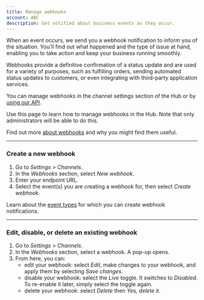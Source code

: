 ```yaml
---
title: Manage webhooks
account: ABC
description: Get notified about business events as they occur.
---
```


When an event occurs, we send you a webhook notification to inform you of the situation. You'll find out what happened and the type of issue at hand, enabling you to take action and keep your business running smoothly.

Webhooks provide a definitive confirmation of a status update and are used for a variety of purposes, such as fulfilling orders, sending automated status updates to customers, or even integrating with third-party application services.

You can manage webhooks in the channel settings section of the Hub or by [using our API](/display/DOCS/Webhook+management).

Use this page to learn how to manage webhooks in the Hub. Note that only administrators will be able to do this.

<TipBox variant="tip">

Find out more [about webhooks](/display/DOCS/Webhooks) and why you might find them useful.

</TipBox>

---

### Create a new webhook

1.  Go to _Settings > Channels_.
2.  In the _Webhooks_ section, select _New webhook_.
3.  Enter your endpoint URL.
4.  Select the event(s) you are creating a webhook for, then select _Create webhook_.

<TipBox variant="tip">

Learn about the [event types](/display/DOCS/Event+types) for which you can create webhook notifications.

</TipBox>

---

### Edit, disable, or delete an existing webhook

1.  Go to _Settings > Channels_.
2.  In the _Webhooks_ section, select a webhook. A pop-up opens.
3.  From here, you can:
    *   edit your webhook: select _Edit_, make changes to your webhook, and apply them by selecting _Save changes_.
    *   disable your webhook: select the _Live_ toggle. It switches to _Disabled_. To re-enable it later, simply select the toggle again.
    *   delete your webhook: select _Delete_ then _Yes, delete it_.